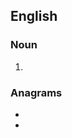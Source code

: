 ==English==

===Noun===
{{head|en|noun plural form}}

# {{plural of|neem|lang=en}}

===Anagrams===
* {{l|en|mesne}}
* {{l|en|semen}}